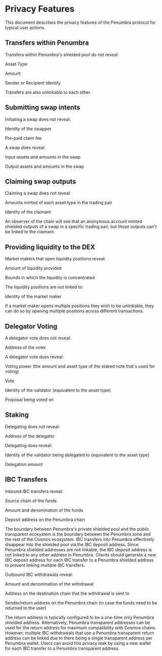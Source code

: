 
# Privacy Features

This document describes the privacy features of the Penumbra protocol for typical user actions.

## Transfers within Penumbra

Transfers within Penumbra's shielded pool do not reveal:

<Callout type="info" emoji="🔒">Asset Type</Callout>

<Callout type="info" emoji="💰">Amount</Callout>

<Callout type="info" emoji="👤">Sender or Recipient Identity</Callout>

Transfers are also unlinkable to each other.

## Submitting swap intents

Initiating a swap does not reveal:

<Callout type="info" emoji="👤">Identity of the swapper</Callout>

<Callout type="info" emoji="💰">Pre-paid claim fee</Callout>

A swap does reveal:

<Callout type="warning" emoji="💰">Input assets and amounts in the swap</Callout>

<Callout type="warning" emoji="💰">Output assets and amounts in the swap</Callout>

## Claiming swap outputs

Claiming a swap does not reveal:

<Callout type="info" emoji="💰">Amounts minted of each asset type in the trading pair</Callout>

<Callout type="info" emoji="👤">Identity of the claimant</Callout>

An observer of the chain will see that an anonymous account minted shielded outputs of a swap in a specific trading pair, but those outputs can't be linked to the claimant.

## Providing liquidity to the DEX

Market makers that open liquidity positions reveal:

<Callout type="warning" emoji="💰">Amount of liquidity provided</Callout>

<Callout type="warning" emoji="💰">Bounds in which the liquidity is concentrated</Callout>

The liquidity positions are not linked to:

<Callout type="info" emoji="👤">Identity of the market maker</Callout>

If a market maker opens multiple positions they wish to be unlinkable, they can do so by opening multiple positions across different transactions.

## Delegator Voting

A delegator vote does not reveal:

<Callout type="info" emoji="👤">Address of the voter</Callout>

A delegator vote does reveal:

<Callout type="warning" emoji="💰">Voting power (the amount and asset type of the staked note that's used for voting)</Callout>

<Callout type="warning" emoji="👤">Vote</Callout>

<Callout type="warning" emoji="💻">Identity of the validator (equivalent to the asset type)</Callout>

<Callout type="warning" emoji="👤">Proposal being voted on</Callout>

## Staking

Delegating does not reveal:

<Callout type="info" emoji="👤">Address of the delegator</Callout>

Delegating does reveal:

<Callout type="warning" emoji="💻">Identity of the validator being delegated to (equivalent to the asset type)</Callout>

<Callout type="warning" emoji="💰">Delegation amount</Callout>

## IBC Transfers

Inbound IBC transfers reveal:

<Callout type="warning" emoji="🔗">Source chain of the funds</Callout>

<Callout type="warning" emoji="💰">Amount and denomination of the funds</Callout>

<Callout type="warning" emoji="🔗">Deposit address on the Penumbra chain</Callout>

The boundary between Penumbra's private shielded pool and the public transparent ecosystem is the boundary between the Penumbra zone and the rest of the Cosmos ecosystem. IBC transfers into Penumbra effectively disappear into the shielded pool via the IBC deposit address. Since Penumbra shielded addresses are not linkable, the IBC deposit address is not linked to any other address in Penumbra. Clients should generate a new IBC deposit address for each IBC transfer to a Penumbra shielded address to prevent linking multiple IBC transfers.

Outbound IBC withdrawals reveal:

<Callout type="warning" emoji="💰">Amount and denomination of the withdrawal</Callout>

<Callout type="warning" emoji="🔗">Address on the destination chain that the withdrawal is sent to</Callout>

<Callout type="warning" emoji="👤">Sender/return address on the Penumbra chain (in case the funds need to be returned to the user)</Callout>

The return address is typically configured to be a one-time only Penumbra shielded address. Alternatively, Penumbra transparent addresses can be used for the return address for maximum compatibility with Cosmos chains. However, multiple IBC withdrawals that use a Penumbra transparent return address can be linked due to there being a single transparent address per Penumbra wallet. Users can avoid this privacy leak by using a new wallet for each IBC transfer to a Penumbra transparent address.
